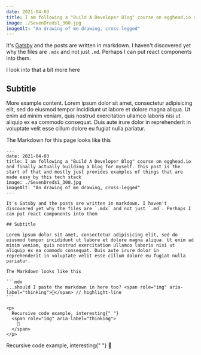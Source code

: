 ```yaml
---
date: 2021-04-03
title: I am following a "Build A Developer Blog" course on egghead.io and finally actually building a blog for myself. This post is the start of that and mostly just provides examples of things that are made easy by this tech
image: ./SevenDreds1_300.jpg
imageAlt: "An drawing of me drawing, cross-legged"
---
```



It's [Gatsby](https://www.gatsbyjs.com) and the posts are written in markdown. I haven't discovered yet why the files are `.mdx` and not just `.md`. Perhaps I can put react components into them.

<aside>
  <Link to="/notes/gatsby-mdx">I look into that a bit more here</Link>
</aside>

## Subtitle

More example content. Lorem ipsum dolor sit amet, consectetur adipisicing elit, sed do eiusmod tempor incididunt ut labore et dolore magna aliqua. Ut enim ad minim veniam, quis nostrud exercitation ullamco laboris nisi ut aliquip ex ea commodo consequat. Duis aute irure dolor in reprehenderit in voluptate velit esse cillum dolore eu fugiat nulla pariatur.

The Markdown for this page looks like this

````mdx
---
date: 2021-04-03
title: I am following a "Build A Developer Blog" course on egghead.io and finally actually building a blog for myself. This post is the start of that and mostly just provides examples of things that are made easy by this tech stack
image: ./SevenDreds1_300.jpg
imageAlt: "An drawing of me drawing, cross-legged"
---

It's Gatsby and the posts are written in markdown. I haven't discovered yet why the files are `.mdx` and not just `.md`. Perhaps I can put react components into them

## Subtitle

Lorem ipsum dolor sit amet, consectetur adipisicing elit, sed do eiusmod tempor incididunt ut labore et dolore magna aliqua. Ut enim ad minim veniam, quis nostrud exercitation ullamco laboris nisi ut aliquip ex ea commodo consequat. Duis aute irure dolor in reprehenderit in voluptate velit esse cillum dolore eu fugiat nulla pariatur.

The Markdown looks like this

```mdx
...should I paste the markdown in here too? <span role="img" aria-label="thinking">🤔</span> // highlight-line
```

<p>
  Recursive code example, interesting{" "}
  <span role="img" aria-label="thinking">
    🤔
  </span>
</p>
````

<p>
  Recursive code example, interesting{" "}
  <span role="img" aria-label="thinking">
    🤔
  </span>
</p>
